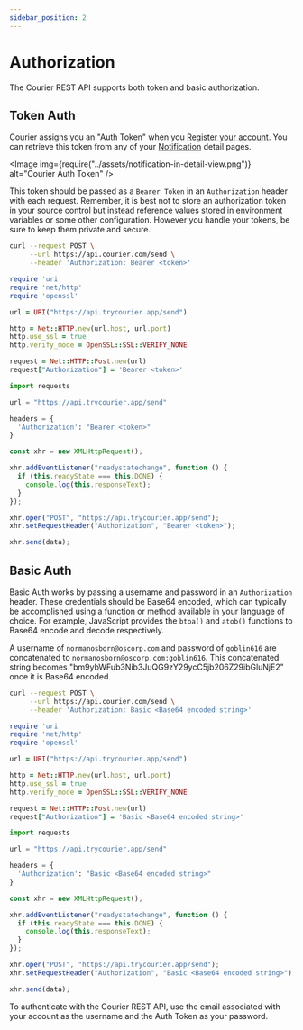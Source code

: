 ```yaml
---
sidebar_position: 2
---
```



# Authorization

The Courier REST API supports both token and basic authorization.

## Token Auth

Courier assigns you an "Auth Token" when you [Register your account](https://www.trycourier.app/register). You can retrieve this token from any of your [Notification](https://www.trycourier.app/notifications) detail pages.

<Image img={require("../assets/notification-in-detail-view.png")} alt="Courier Auth Token" />

This token should be passed as a `Bearer Token` in an `Authorization` header with each request. Remember, it is best not to store an authorization token in your source control but instead reference values stored in environment variables or some other configuration. However you handle your tokens, be sure to keep them private and secure.

<Tabs groupId="code">
<TabItem value="bash" label="cURL">

```bash
curl --request POST \
     --url https://api.courier.com/send \
     --header 'Authorization: Bearer <token>'
```

</TabItem>
<TabItem value="ruby" label="Ruby">

```ruby
require 'uri'
require 'net/http'
require 'openssl'

url = URI("https://api.trycourier.app/send")

http = Net::HTTP.new(url.host, url.port)
http.use_ssl = true
http.verify_mode = OpenSSL::SSL::VERIFY_NONE

request = Net::HTTP::Post.new(url)
request["Authorization"] = 'Bearer <token>'
```

</TabItem>
<TabItem value="python" label="Python">

```python
import requests

url = "https://api.trycourier.app/send"

headers = {
  'Authorization': "Bearer <token>"
}
```

</TabItem>
<TabItem value="js" label="JavaScript">

```js
const xhr = new XMLHttpRequest();

xhr.addEventListener("readystatechange", function () {
  if (this.readyState === this.DONE) {
    console.log(this.responseText);
  }
});

xhr.open("POST", "https://api.trycourier.app/send");
xhr.setRequestHeader("Authorization", "Bearer <token>");

xhr.send(data);
```

</TabItem>
</Tabs>

## Basic Auth

Basic Auth works by passing a username and password in an `Authorization` header. These credentials should be Base64 encoded, which can typically be accomplished using a function or method available in your language of choice. For example, JavaScript provides the `btoa()` and `atob()` functions to Base64 encode and decode respectively.

A username of `normanosborn@oscorp.com` and password of `goblin616` are concatenated to `normanosborn@oscorp.com:goblin616`. This concatenated string becomes "bm9ybWFub3Nib3JuQG9zY29ycC5jb206Z29ibGluNjE2" once it is Base64 encoded.

<Tabs groupId="code">
<TabItem value="bash" label="cURL">

```bash
curl --request POST \
     --url https://api.courier.com/send \
     --header 'Authorization: Basic <Base64 encoded string>'
```

</TabItem>
<TabItem value="ruby" label="Ruby">

```ruby
require 'uri'
require 'net/http'
require 'openssl'

url = URI("https://api.trycourier.app/send")

http = Net::HTTP.new(url.host, url.port)
http.use_ssl = true
http.verify_mode = OpenSSL::SSL::VERIFY_NONE

request = Net::HTTP::Post.new(url)
request["Authorization"] = 'Basic <Base64 encoded string>'
```

</TabItem>
<TabItem value="python" label="Python">

```python
import requests

url = "https://api.trycourier.app/send"

headers = {
  'Authorization': "Basic <Base64 encoded string>"
}
```

</TabItem>
<TabItem value="js" label="JavaScript">

```js
const xhr = new XMLHttpRequest();

xhr.addEventListener("readystatechange", function () {
  if (this.readyState === this.DONE) {
    console.log(this.responseText);
  }
});

xhr.open("POST", "https://api.trycourier.app/send");
xhr.setRequestHeader("Authorization", "Basic <Base64 encoded string>");

xhr.send(data);
```

</TabItem>
</Tabs>

To authenticate with the Courier REST API, use the email associated with your account as the username and the Auth Token as your password.
